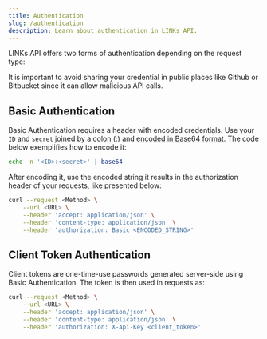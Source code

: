 ```yaml
---
title: Authentication
slug: /authentication
description: Learn about authentication in LINKs API.
---
```


LINKs API offers two forms of authentication depending on the request type:

<CardList cols={2}>

<Card
  title="Basic Authentication"
  link="#basic-authentication"
  icon="LockSimple"
  iconType="duotone"
  iconSize="32px"
/>

<Card
  title="Client Token Authentication"
  link="#client-token-authentication"
  icon="Fingerprint"
  iconType="duotone"
  iconSize="32px"
/>

</CardList>

<Callout type="warning" title="Keep your keys safe">
  It is important to avoid sharing your credential in public places like Github
  or Bitbucket since it can allow malicious API calls.
</Callout>

## Basic Authentication

Basic Authentication requires a header with encoded credentials. Use your `ID` and `secret` joined by a colon (:) and [encoded in Base64 format](https://www.base64decode.org/). The code below exemplifies how to encode it:

```sh
echo -n '<ID>:<secret>' | base64
```

After encoding it, use the encoded string it results in the authorization header of your requests, like presented below:

```sh
curl --request <Method> \
    --url <URL> \
    --header 'accept: application/json' \
    --header 'content-type: application/json' \
    --header 'authorization: Basic <ENCODED_STRING>'
```

## Client Token Authentication

Client tokens are one-time-use passwords generated server-side using Basic Authentication. The token is then used in requests as:

```sh
curl --request <Method> \
    --url <URL> \
    --header 'accept: application/json' \
    --header 'content-type: application/json' \
    --header 'authorization: X-Api-Key <client_token>'
```
